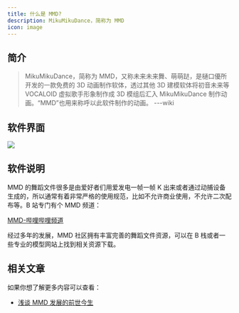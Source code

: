 ```yaml
---
title: 什么是 MMD?
description: MikuMikuDance，简称为 MMD
icon: image
---
```


## 简介

> MikuMikuDance，简称为 MMD，又称未来未来舞、萌萌跶，是樋口優所开发的一款免费的 3D 动画制作软体，透过其他 3D 建模软体将初音未来等 VOCALOID 虚拟歌手形象制作成 3D 模组后汇入 MikuMikuDance 制作动画。“MMD”也用来称呼以此软件制作的动画。 ---wiki

## 软件界面

![](https://oss.vidol.chat/mikumikudance.png)

## 软件说明

MMD 的舞蹈文件很多是由爱好者们用爱发电一帧一帧 K 出来或者通过动捕设备生成的，所以通常有着非常严格的使用规范，比如不允许商业使用，不允许二次配布等。B 站专门有个 MMD 频道：

[MMD-哔哩哔哩频道](https://www.bilibili.com/v/channel/1126/?tab=featured)

经过多年的发展，MMD 社区拥有丰富完善的舞蹈文件资源，可以在 B 栈或者一些专业的模型网站上找到相关资源下载。


## 相关文章

如果你想了解更多内容可以查看：

- [浅谈 MMD 发展的前世今生](https://www.gcores.com/articles/23767)

